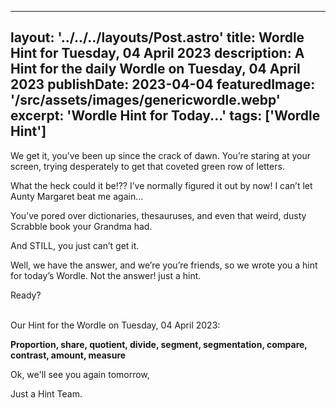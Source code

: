 
  ---
  layout: '../../../layouts/Post.astro'
  title: Wordle Hint for Tuesday, 04 April 2023
  description: A Hint for the daily Wordle on Tuesday, 04 April 2023
  publishDate: 2023-04-04
  featuredImage: '/src/assets/images/genericwordle.webp'
  excerpt: 'Wordle Hint for Today...'
  tags: ['Wordle Hint']
  ---

  We get it, you’ve been up since the crack of dawn. You’re staring at your screen, trying desperately to get that coveted green row of letters. 

  What the heck could it be!??
  I’ve normally figured it out by now!
  I can’t let Aunty Margaret beat me again… 

  You’ve pored over dictionaries, thesauruses, and even that weird, dusty Scrabble book your Grandma had.

  And STILL, you just can’t get it. 

  Well, we have the answer, and we’re you’re friends, so we wrote you a hint for today’s Wordle.
  Not the answer! just a hint. 

  Ready?<br /><br />

  Our Hint for the Wordle on Tuesday, 04 April 2023:

  **Proportion, share, quotient, divide, segment, segmentation, compare, contrast, amount, measure**

  Ok, we'll see you again tomorrow, 

  Just a Hint Team.
  